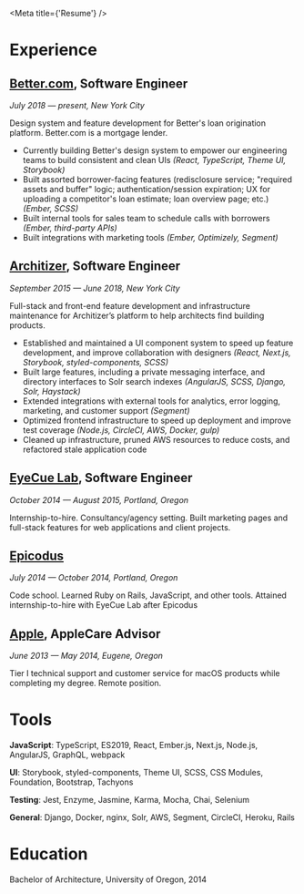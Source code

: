 
<Meta title={'Resume'} />

<Greeting />

# Experience

## **[Better.com](https://better.com)**, Software Engineer

_July 2018 — present, New York City_

Design system and feature development for Better's loan origination platform. Better.com is a mortgage lender.

- Currently building Better's design system to empower our engineering teams to build consistent and clean UIs _(React, TypeScript, Theme UI, Storybook)_
- Built assorted borrower-facing features (redisclosure service; "required assets and buffer" logic; authentication/session expiration; UX for uploading a competitor's loan estimate; loan overview page; etc.) _(Ember, SCSS)_
- Built internal tools for sales team to schedule calls with borrowers _(Ember, third-party APIs)_
- Built integrations with marketing tools _(Ember, Optimizely, Segment)_

## **[Architizer](https://architizer.com)**, Software Engineer

_September 2015 — June 2018, New York City_

Full-stack and front-end feature development and infrastructure maintenance for Architizer’s platform to help architects find building products.

- Established and maintained a UI component system to speed up feature development, and improve collaboration with designers _(React, Next.js, Storybook, styled-components, SCSS)_
- Built large features, including a private messaging interface, and directory interfaces to Solr search indexes _(AngularJS, SCSS, Django, Solr, Haystack)_
- Extended integrations with external tools for analytics, error logging, marketing, and customer support _(Segment)_
- Optimized frontend infrastructure to speed up deployment and improve test coverage _(Node.js, CircleCI, AWS, Docker, gulp)_
- Cleaned up infrastructure, pruned AWS resources to reduce costs, and refactored stale application code

## **[EyeCue Lab](https://eyecuelab.com)**, Software Engineer

_October 2014 — August 2015, Portland, Oregon_

Internship-to-hire. Consultancy/agency setting. Built marketing pages and full-stack features for web applications and client projects.

## **[Epicodus](https://epicodus.com)**

_July 2014 — October 2014, Portland, Oregon_

Code school. Learned Ruby on Rails, JavaScript, and other tools. Attained internship-to-hire with EyeCue Lab after Epicodus

## **[Apple](https://apple.com)**, AppleCare Advisor

_June 2013 — May 2014, Eugene, Oregon_

Tier I technical support and customer service for macOS products while completing my degree. Remote position.

# Tools

**JavaScript**: TypeScript, ES2019, React, Ember.js, Next.js, Node.js, AngularJS, GraphQL, webpack

**UI**: Storybook, styled-components, Theme UI, SCSS, CSS Modules, Foundation, Bootstrap, Tachyons

**Testing**: Jest, Enzyme, Jasmine, Karma, Mocha, Chai, Selenium

**General**: Django, Docker, nginx, Solr, AWS, Segment, CircleCI, Heroku, Rails

# Education

Bachelor of Architecture, University of Oregon, 2014
